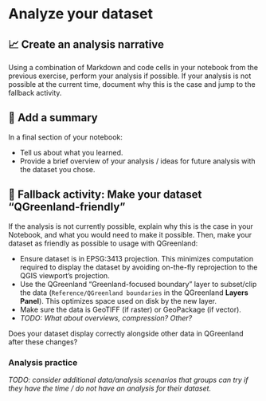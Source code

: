 # Analyze your dataset

## 📈 Create an analysis narrative

Using a combination of Markdown and code cells in your notebook from the previous
exercise, perform your analysis if possible. If your analysis is not possible at the
current time, document why this is the case and jump to the fallback activity.


## 📝 Add a summary

In a final section of your notebook:

* Tell us about what you learned.
* Provide a brief overview of your analysis / ideas for future analysis with
  the dataset you chose.


## 🧠 Fallback activity: Make your dataset "QGreenland-friendly"

If the analysis is not currently possible, explain why this is the case in your
Notebook, and what you would need to make it possible. Then, make your dataset as
friendly as possible to usage with QGreenland:

* Ensure dataset is in EPSG:3413 projection. This minimizes computation required to
  display the dataset by avoiding on-the-fly reprojection to the QGIS viewport's
  projection.
* Use the QGreenland "Greenland-focused boundary" layer to subset/clip the
  data (`Reference/QGreenland boundaries` in the QGreenland **Layers Panel**). This
  optimizes space used on disk by the new layer.
* Make sure the data is GeoTIFF (if raster) or GeoPackage (if vector).
* _TODO: What about overviews, compression? Other?_

Does your dataset display correctly alongside other data in QGreenland after these
changes?


### Analysis practice

_TODO: consider additional data/analysis scenarios that groups can try if they have the
time / do not have an analysis for their dataset._
